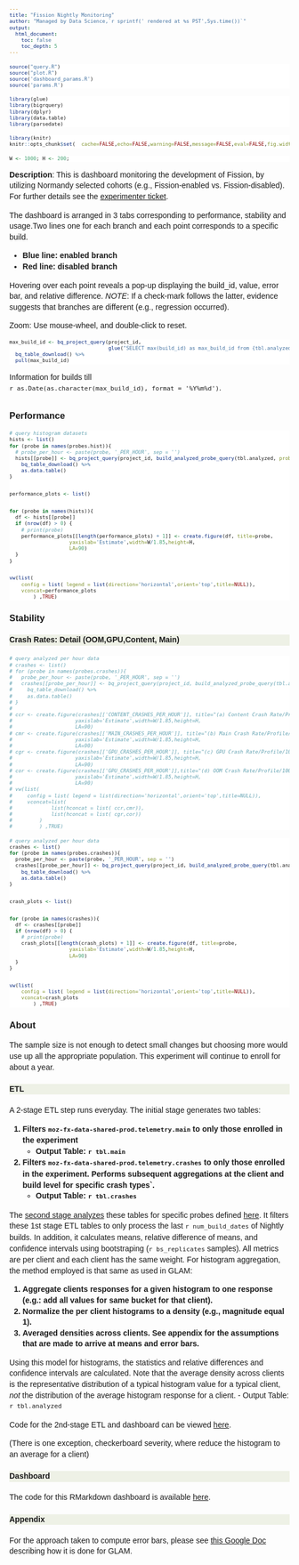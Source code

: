 ```yaml
---
title: "Fission Nightly Monitoring"
author: "Managed by Data Science,`r sprintf(' rendered at %s PST',Sys.time())`"
output:
  html_document:
    toc: false
    toc_depth: 5
---
```




<style>
@import url("https://fonts.googleapis.com/css?family=Nunito|Quattrocento+Sans|Roboto+Mono:300&display=swap");
body {
    line-height: 1.4em;
    font-family: 'Quattrocento Sans', sans-serif;
    background-color: transparent;
    }
    

.r {
    background-color: white;
    border: 0;
        }
        
h4 { 
    background-color: #EEF1E6; 
}

.author {
    background-color: transparent;
}

pre code, pre, code {
  white-space: pre !important;
  overflow-x: scroll !important;
  word-break: keep-all !important;
  word-wrap: initial !important;
}

h1,h2,h3,h4,h5,h6 {
    font-family: 'Nunito', sans-serif;
}

table {
font-family: 'Roboto Mono', monospace;
font-size: 85%;
}

pre,code {
    border:0;
    font-family: 'Roboto Mono', monospace;
    font-size: 80%;
}

ul.navtabs !{
    border:0;
}

p.caption {
    font-weight: bold;
}

p.caption ol,li {
    font-weight: bold;
}


.figure {
    text-align: center;
    width: 80vw;
    position: relative;
    margin-left: calc((100% - 80vw)/2);
}


</style>


```r
source("query.R")
source("plot.R")
source('dashboard_params.R')
source('params.R')
```

```r
library(glue)
library(bigrquery)
library(dplyr)
library(data.table)
library(parsedate)
```

```r
library(knitr)
knitr::opts_chunk$set(  cache=FALSE,echo=FALSE,warning=FALSE,message=FALSE,eval=FALSE,fig.width=13,fig.height=4)
```

```r
W <- 1000; H <- 200;
```


**Description**: This is dashboard monitoring the development of Fission, by utilizing Normandy selected cohorts (e.g., Fission-enabled vs. Fission-disabled). For further details see the [experimenter ticket](https://experimenter.services.mozilla.com/experiments/fission-nightly/). 

The dashboard is arranged in 3 tabs corresponding to performance, stability and
usage.Two lines one for each branch and each point corresponds to a specific build.

* Blue line: enabled branch
* Red line: disabled branch 

Hovering over each point reveals a pop-up displaying the build_id, value, error bar, and relative difference.
*NOTE*: If a check-mark follows the latter, evidence suggests that branches are different (e.g., regression occurred).

Zoom: Use mouse-wheel, and double-click to reset.

```r
max_build_id <- bq_project_query(project_id, 
                                 glue("SELECT max(build_id) as max_build_id from {tbl.analyzed}")) %>%
  bq_table_download() %>% 
  pull(max_build_id)
```

Information for builds till `r as.Date(as.character(max_build_id), format = '%Y%m%d')`.


##  {.tabset}

### Performance

```r
# query histogram datasets
hists <- list()
for (probe in names(probes.hist)){
  # probe_per_hour <- paste(probe, '_PER_HOUR', sep = '')
  hists[[probe]] <- bq_project_query(project_id, build_analyzed_probe_query(tbl.analyzed, probe = probe)) %>%
    bq_table_download() %>%
    as.data.table()
}

performance_plots <- list()

for (probe in names(hists)){
  df <- hists[[probe]]
  if (nrow(df) > 0) {
    # print(probe)
    performance_plots[[length(performance_plots) + 1]] <- create.figure(df, title=probe,
                    yaxislab='Estimate',width=W/1.85,height=H,
                    LA=90)
  }
}

vw(list(
    config = list( legend = list(direction='horizontal',orient='top',title=NULL)),
    vconcat=performance_plots
        ) ,TRUE)
```


### Stability

#### Crash Rates: Detail (OOM,GPU,Content, Main)

```r
# query analyzed per hour data
# crashes <- list()
# for (probe in names(probes.crashes)){
#   probe_per_hour <- paste(probe, '_PER_HOUR', sep = '')
#   crashes[[probe_per_hour]] <- bq_project_query(project_id, build_analyzed_probe_query(tbl.analyzed, probe = probe_per_hour)) %>%
#     bq_table_download() %>%
#     as.data.table()
# }
# 
# ccr <- create.figure(crashes[['CONTENT_CRASHES_PER_HOUR']], title="(a) Content Crash Rate/Profile/1000 Hrs",
#                     yaxislab='Estimate',width=W/1.85,height=H,
#                     LA=90)
# cmr <- create.figure(crashes[['MAIN_CRASHES_PER_HOUR']], title="(b) Main Crash Rate/Profile/1000 Hrs",
#                     yaxislab='Estimate',width=W/1.85,height=H,
#                     LA=90)
# cgr <- create.figure(crashes[['GPU_CRASHES_PER_HOUR']], title="(c) GPU Crash Rate/Profile/1000 Hrs",
#                     yaxislab='Estimate',width=W/1.85,height=H,
#                     LA=90)
# cor <- create.figure(crashes[['GPU_CRASHES_PER_HOUR']],title="(d) OOM Crash Rate/Profile/1000 Hrs",
#                     yaxislab='Estimate',width=W/1.85,height=H,
#                     LA=90)
# vw(list(
#     config = list( legend = list(direction='horizontal',orient='top',title=NULL)),
#     vconcat=list(
#             list(hconcat = list( ccr,cmr)),
#             list(hconcat = list( cgr,cor))
#         )
#         ) ,TRUE)
```


```r
# query analyzed per hour data
crashes <- list()
for (probe in names(probes.crashes)){
  probe_per_hour <- paste(probe, '_PER_HOUR', sep = '')
  crashes[[probe_per_hour]] <- bq_project_query(project_id, build_analyzed_probe_query(tbl.analyzed, probe = probe_per_hour)) %>%
    bq_table_download() %>%
    as.data.table()
}

crash_plots <- list()

for (probe in names(crashes)){
  df <- crashes[[probe]]
  if (nrow(df) > 0) {
    # print(probe)
    crash_plots[[length(crash_plots) + 1]] <- create.figure(df, title=probe,
                    yaxislab='Estimate',width=W/1.85,height=H,
                    LA=90)
  }
}

vw(list(
    config = list( legend = list(direction='horizontal',orient='top',title=NULL)),
    vconcat=crash_plots
        ) ,TRUE)
```

### About

The sample size is not enough to detect small changes but choosing more would
use up all the appropriate population. This experiment will continue to enroll for
about a year.


#### ETL

A 2-stage ETL step runs everyday. The initial stage generates two tables:

1. Filters `moz-fx-data-shared-prod.telemetry.main` to only those enrolled in the experiment
   - Output Table: `r tbl.main` 
2. Filters `moz-fx-data-shared-prod.telemetry.crashes` to only those enrolled in the experiment. Performs subsequent aggregations at the client and build level 
for specific crash types`.
   - Output Table: `r tbl.crashes`
   
The [second stage analyzes](https://github.com/mozilla/fission-monitoring-nightly/blob/main/analysis_etl.Rmd) these tables for specific probes defined [here](https://github.com/mozilla/fission-monitoring-nightly/blob/main/params.R#L24).
It filters these 1st stage ETL tables to only process the last `r num_build_dates` of Nightly builds. In addition, it calculates means, relative difference of means, 
and confidence intervals using bootstraping (`r bs_replicates` samples). All metrics are per client and each client has the same weight. For histogram aggregation, 
the method employed is that same as used in GLAM:  

1. Aggregate clients responses for a given histogram to one response (e.g.: add all values for same bucket
for that client). 
2. Normalize the per client histograms to a density (e.g., magnitude equal 1). 
3. Averaged densities across clients. See appendix for the assumptions that are made to arrive at means and error bars. 

Using this model for histograms, the statistics and relative
differences and confidence intervals are calculated.
Note that the average density across clients is the
representative distribution of a typical histogram value for a typical client, _not_ the distribution of the average histogram response for a
client. 
   - Output Table: `r tbl.analyzed`

Code for the 2nd-stage ETL and dashboard can be viewed
[here](https://github.com/mozilla/fission-monitoring-nightly).


(There is one exception, checkerboard severity, where reduce the histogram to an average for a client)

#### Dashboard

The code for this RMarkdown dashboard is available
[here](https://github.com/mozilla/fission-monitoring-nightly/blob/main/dashboard.Rmd).


#### Appendix

For the approach taken to compute error bars, please see [this Google Doc](https://docs.google.com/document/d/1ipy1oFIKDvHr3R6Ku0goRjS11R1ZH1z2gygOGkSdqUg/edit)
describing how it is done for GLAM.